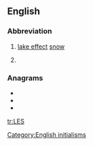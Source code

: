 {{also|Appendix:Variations of "les"}}
==English==

===Abbreviation===
{{rfc-header|Abbreviation}}
{{en-abbr}}

# [[lake effect]] [[snow]]
# {{label|en|military|US}} {{w|Leave and Earnings Statement}}

===Anagrams===
* {{l|en|els}}
* {{l|en|ESL}}
* {{l|en|SLE}}

[[Category:English initialisms]]

[[tr:LES]]